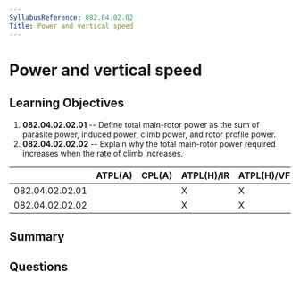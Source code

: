 ```yaml
---
SyllabusReference: 082.04.02.02
Title: Power and vertical speed
---
```


# Power and vertical speed

## Learning Objectives

1. **082.04.02.02.01** -- Define total main-rotor power as the sum of parasite
   power, induced power, climb power, and rotor profile power.
2. **082.04.02.02.02** -- Explain why the total main-rotor power required
   increases when the rate of climb increases.

|                 | ATPL(A) | CPL(A) | ATPL(H)/IR | ATPL(H)/VFR | CPL(H) | IR  | CBIR(A) |
| --------------- | ------- | ------ | ---------- | ----------- | ------ | --- | ------- |
| 082.04.02.02.01 |         |        | X          | X           | X      |     |         |
| 082.04.02.02.02 |         |        | X          | X           | X      |     |         |

## Summary

## Questions
